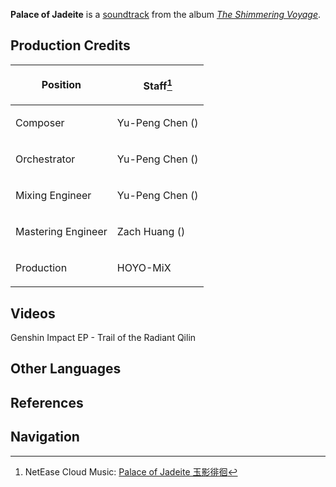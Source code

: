 {{Soundtrack Infobox
|title          =
|image          = The Shimmering Voyage.jpg
|album          = The Shimmering Voyage
|disc           = 4
|number         = 51
|featured       =
|featured2      =
|featured3      =
|featured_disc  =
|featured_disc2 =
|featured_disc3 =
|youtube_id     = OXeli1edmDA
|youtube_time   = 438
|spotify_id     = 4FIe1Y9DYvmVYUxGJAmz6o
|played_in      = Interior
|during         = [[Jade Chamber]]
|domain         =
|previous       = Golden Dreams
|next           = Moon-Eclipsing Chamber
}}
'''Palace of Jadeite''' is a [[soundtrack]] from the album ''[[The Shimmering Voyage]]''.

==Production Credits==
{| class="wikitable" style="text-align:left; height:0.5em"
! Position
! Staff<ref>NetEase Cloud Music: [https://music.163.com/#/song?id=1861579819 Palace of Jadeite 玉影徘徊]</ref>
|-
! Composer
| Yu-Peng Chen ({{Lang|zh=陈致逸|mini=1}})
|-
! Orchestrator
| Yu-Peng Chen ({{Lang|zh=陈致逸|mini=1}})
|-
! Mixing Engineer
| Yu-Peng Chen ({{Lang|zh=陈致逸|mini=1}})
|-
! Mastering Engineer
| Zach Huang ({{Lang|zh=黄巍|mini=1}})
|-
! Production
| HOYO-MiX
|}

==Videos==
<gallery hideaddbutton="true" captionalign="center">
Genshin Impact EP - Trail of the Radiant Qilin
</gallery>

==Other Languages==
{{Other Languages|default_hidden = 1
|en      = Palace of Jadeite
|zhs     = 玉影徘徊
|zhs_rm  = Yùyǐng Páihuái
|zht     = 玉影徘徊
|zht_rm  = Yùyǐng Páihuái
|ja      = 徘徊する玉姿
|ja_rm   = Haikai-suru Gyokushi
}}

==References==
{{Reflist}}

==Navigation==
{{Soundtrack Navbox|The Shimmering Voyage}}